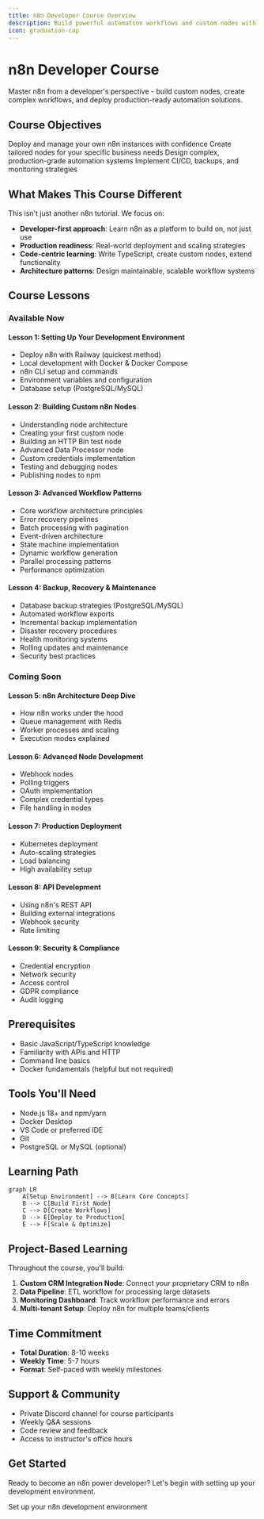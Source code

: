```yaml
---
title: n8n Developer Course Overview
description: Build powerful automation workflows and custom nodes with n8n
icon: graduation-cap
---
```


# n8n Developer Course

Master n8n from a developer's perspective - build custom nodes, create complex workflows, and deploy production-ready automation solutions.

## Course Objectives

<CardGroup cols={2}>
  <Card title="Self-Hosting Mastery" icon="server">
    Deploy and manage your own n8n instances with confidence
  </Card>
  <Card title="Custom Node Development" icon="code">
    Create tailored nodes for your specific business needs
  </Card>
  <Card title="Advanced Workflows" icon="network-wired">
    Design complex, production-grade automation systems
  </Card>
  <Card title="DevOps Integration" icon="infinity">
    Implement CI/CD, backups, and monitoring strategies
  </Card>
</CardGroup>

## What Makes This Course Different

This isn't just another n8n tutorial. We focus on:

- **Developer-first approach**: Learn n8n as a platform to build on, not just use
- **Production readiness**: Real-world deployment and scaling strategies
- **Code-centric learning**: Write TypeScript, create custom nodes, extend functionality
- **Architecture patterns**: Design maintainable, scalable workflow systems

## Course Lessons

### Available Now

#### Lesson 1: Setting Up Your Development Environment
- Deploy n8n with Railway (quickest method)
- Local development with Docker & Docker Compose
- n8n CLI setup and commands
- Environment variables and configuration
- Database setup (PostgreSQL/MySQL)

#### Lesson 2: Building Custom n8n Nodes
- Understanding node architecture
- Creating your first custom node
- Building an HTTP Bin test node
- Advanced Data Processor node
- Custom credentials implementation
- Testing and debugging nodes
- Publishing nodes to npm

#### Lesson 3: Advanced Workflow Patterns
- Core workflow architecture principles
- Error recovery pipelines
- Batch processing with pagination
- Event-driven architecture
- State machine implementation
- Dynamic workflow generation
- Parallel processing patterns
- Performance optimization

#### Lesson 4: Backup, Recovery & Maintenance
- Database backup strategies (PostgreSQL/MySQL)
- Automated workflow exports
- Incremental backup implementation
- Disaster recovery procedures
- Health monitoring systems
- Rolling updates and maintenance
- Security best practices

### Coming Soon

#### Lesson 5: n8n Architecture Deep Dive
- How n8n works under the hood
- Queue management with Redis
- Worker processes and scaling
- Execution modes explained

#### Lesson 6: Advanced Node Development
- Webhook nodes
- Polling triggers
- OAuth implementation
- Complex credential types
- File handling in nodes

#### Lesson 7: Production Deployment
- Kubernetes deployment
- Auto-scaling strategies
- Load balancing
- High availability setup

#### Lesson 8: API Development
- Using n8n's REST API
- Building external integrations
- Webhook security
- Rate limiting

#### Lesson 9: Security & Compliance
- Credential encryption
- Network security
- Access control
- GDPR compliance
- Audit logging

## Prerequisites

- Basic JavaScript/TypeScript knowledge
- Familiarity with APIs and HTTP
- Command line basics
- Docker fundamentals (helpful but not required)

## Tools You'll Need

- Node.js 18+ and npm/yarn
- Docker Desktop
- VS Code or preferred IDE
- Git
- PostgreSQL or MySQL (optional)

## Learning Path

```mermaid
graph LR
    A[Setup Environment] --> B[Learn Core Concepts]
    B --> C[Build First Node]
    C --> D[Create Workflows]
    D --> E[Deploy to Production]
    E --> F[Scale & Optimize]
```

## Project-Based Learning

Throughout the course, you'll build:

1. **Custom CRM Integration Node**: Connect your proprietary CRM to n8n
2. **Data Pipeline**: ETL workflow for processing large datasets
3. **Monitoring Dashboard**: Track workflow performance and errors
4. **Multi-tenant Setup**: Deploy n8n for multiple teams/clients

## Time Commitment

- **Total Duration**: 8-10 weeks
- **Weekly Time**: 5-7 hours
- **Format**: Self-paced with weekly milestones

## Support & Community

- Private Discord channel for course participants
- Weekly Q&A sessions
- Code review and feedback
- Access to instructor's office hours

## Get Started

Ready to become an n8n power developer? Let's begin with setting up your development environment.

<Card title="Start Lesson 1" href="./setup-environment" icon="play">
  Set up your n8n development environment
</Card>